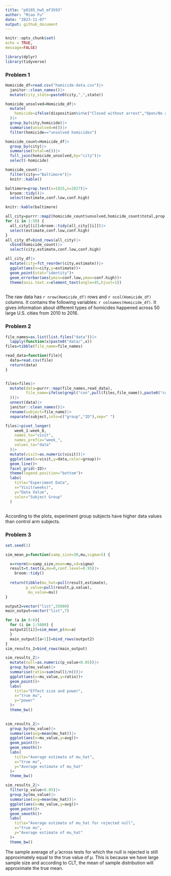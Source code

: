 ```yaml
---
title: "p8105_hw5_mf3593"
author: "Miao Fu"
date: "2023-11-07"
output: github_document
---
```


```r
knitr::opts_chunk$set(
echo = TRUE,
message=FALSE)

library(dplyr)
library(tidyverse)
```

### Problem 1
```r
Homicide_df=read.csv("homicide-data.csv")|>
  janitor::clean_names()|>
  mutate(city_state=paste0(city,",",state))

homicide_unsolved=Homicide_df|>
  mutate(
    homicide=ifelse(disposition%in%c("Closed without arrest","Open/No arrest"),"unsolved homicides","solved homicides")
  )|>
  group_by(city,homicide)|>
  summarise(unsolved=n())|>
  filter(homicide=="unsolved homicides")

homicide_count=Homicide_df|>
  group_by(city)|>
  summarise(total=n())|>
  full_join(homicide_unsolved,by="city")|>
  select(-homicide)

homicide_count|>
  filter(city=="Baltimore")|>
  knitr::kable()

baltimore=prop.test(x=1825,n=2827)|>
  broom::tidy()|>
  select(estimate,conf.low,conf.high)

knitr::kable(baltimore)

all_city=purrr::map2(homicide_count$unsolved,homicide_count$total,prop.test)
for (i in 1:50) {
  all_city[[i]]=broom::tidy(all_city[[i]])|>
  select(estimate,conf.low,conf.high)
}
all_city_df=bind_rows(all_city)|>
  cbind(homicide_count)|>
  select(city,estimate,conf.low,conf.high)

all_city_df|>
  mutate(city=fct_reorder(city,estimate))|>
  ggplot(aes(x=city,y=estimate))+
  geom_point(stat="identity")+
  geom_errorbar(aes(ymin=conf.low,ymax=conf.high))+
  theme(axis.text.x=element_text(angle=45,hjust=1))
  


```

The raw data has `r nrow(Homicide_df)` rows and `r ncol(Homicide_df)` columns. It contains the following variables: `r colnames(Homicide_df)`. It gives information about different types of homicides happened across 50 large U.S. cities from 2010 to 2016.

### Problem 2
```r
file_names=as.list(list.files("data"))|>
  lapply(function(x)paste0("data/",x))
files=tibble(file_name=file_names)

read_data=function(file){
  data=read.csv(file)
  return(data)
}


files=files|>
  mutate(data=purrr::map(file_names,read_data),
         file_name=ifelse(grepl("con",pull(files,file_name)),paste0("control ",substring(file_name,10,11)),paste0("experiment ",substring(file_name,10,11))
  ))|>
  unnest(data)|>
  janitor::clean_names()|>
  rename(subject=file_name)|>
  separate(subject,into=c("group","ID"),sep=" ")

files|>pivot_longer(
    week_1:week_8,
    names_to="visit",
    names_prefix="week_",
    values_to="data"
  )|>
  mutate(visit=as.numeric(visit))|>
  ggplot(aes(x=visit,y=data,color=group))+
  geom_line()+
  facet_grid(~ID)+
  theme(legend.position="bottom")+
  labs(
    title="Experiment Data",
    x="Visit(weeks)",
    y="Data Value",
    color="Subject Group"
  )
  
```

According to the plots, experiment group subjects have higher data values than control arm subjects. 

### Problem 3

```r
set.seed(1)

sim_mean_p=function(samp_size=30,mu,sigma=5) {

  x=rnorm(n=samp_size,mean=mu,sd=sigma)
  result=t.test(x,mu=0,conf.level=0.95)|>
    broom::tidy()
  
  return(tibble(mu_hat=pull(result,estimate),
         p_value=pull(result,p.value),
          mu_value=mu))
}

output2=vector("list",35000)
main_output=vector("list",7)

for (a in 0:6){
  for (i in 1:5000) {
  output2[[i]]=sim_mean_p(mu=a)
  }
  main_output[[a+1]]=bind_rows(output2)
}
sim_results_2=bind_rows(main_output)

sim_results_2|>
  mutate(null=as.numeric(p_value<0.05))|>
  group_by(mu_value)|>
  summarise(ratio=sum(null)/n())|>
  ggplot(aes(x=mu_value,y=ratio))+
  geom_point()+
  labs(
    title="Effect size and power",
    x="true mu",
    y="power"
  )+
  theme_bw()
  
```


```r
sim_results_2|>
  group_by(mu_value)|>
  summarise(avg=mean(mu_hat))|>
  ggplot(aes(x=mu_value,y=avg))+
  geom_point()+
  geom_smooth()+
  labs(
    title="Average estimate of mu_hat",
    x="true mu",
    y="Average estimate of mu_hat"
  )+
  theme_bw()

sim_results_2|>
  filter(p_value<0.05)|>
  group_by(mu_value)|>
  summarise(avg=mean(mu_hat))|>
  ggplot(aes(x=mu_value,y=avg))+
  geom_point()+
  geom_smooth()+
  labs(
    title="Average estimate of mu_hat for rejected null",
    x="true mu",
    y="Average estimate of mu_hat"
  )+
  theme_bw()
```

The sample average of $\hat{\mu}$ across tests for which the null is rejected is still approximately equal to the true value of $\mu$. This is because we have large sample size and according to CLT, the mean of sample distribution will approximate the true mean. 
